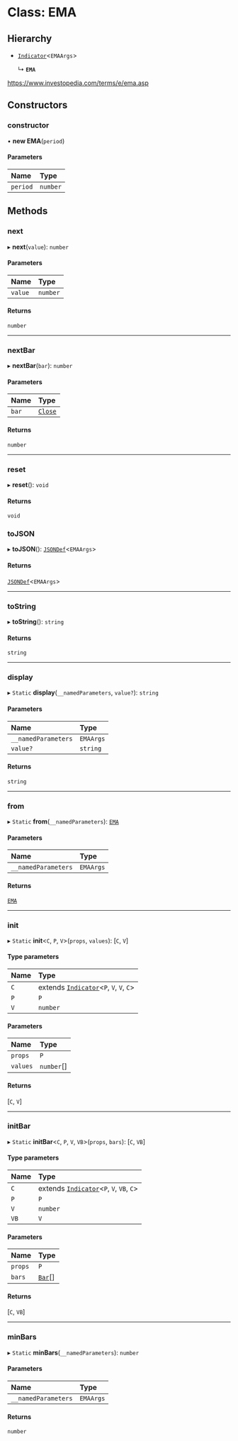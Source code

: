 # Class: EMA

## Hierarchy

- [`Indicator`](Indicator.md)<`EMAArgs`\>

  ↳ **`EMA`**

https://www.investopedia.com/terms/e/ema.asp

## Constructors

### constructor

• **new EMA**(`period`)

#### Parameters

| Name     | Type     |
| :------- | :------- |
| `period` | `number` |

## Methods

### next

▸ **next**(`value`): `number`

#### Parameters

| Name    | Type     |
| :------ | :------- |
| `value` | `number` |

#### Returns

`number`

___

### nextBar

▸ **nextBar**(`bar`): `number`

#### Parameters

| Name  | Type                              |
| :---- | :-------------------------------- |
| `bar` | [`Close`](../interfaces/Close.md) |

#### Returns

`number`

___

### reset

▸ **reset**(): `void`

#### Returns

`void`

### toJSON

▸ **toJSON**(): [`JSONDef`](../modules.md#jsondef)<`EMAArgs`\>

#### Returns

[`JSONDef`](../modules.md#jsondef)<`EMAArgs`\>

___

### toString

▸ **toString**(): `string`

#### Returns

`string`

___

### display

▸ `Static` **display**(`__namedParameters`, `value?`): `string`

#### Parameters

| Name                | Type      |
| :------------------ | :-------- |
| `__namedParameters` | `EMAArgs` |
| `value?`            | `string`  |

#### Returns

`string`

___

### from

▸ `Static` **from**(`__namedParameters`): [`EMA`](EMA.md)

#### Parameters

| Name                | Type      |
| :------------------ | :-------- |
| `__namedParameters` | `EMAArgs` |

#### Returns

[`EMA`](EMA.md)

___

### init

▸ `Static` **init**<`C`, `P`, `V`\>(`props`, `values`): [`C`, `V`]

#### Type parameters

| Name | Type                                                     |
| :--- | :------------------------------------------------------- |
| `C`  | extends [`Indicator`](Indicator.md)<`P`, `V`, `V`, `C`\> |
| `P`  | `P`                                                      |
| `V`  | `number`                                                 |

#### Parameters

| Name     | Type       |
| :------- | :--------- |
| `props`  | `P`        |
| `values` | `number`[] |

#### Returns

[`C`, `V`]

___

### initBar

▸ `Static` **initBar**<`C`, `P`, `V`, `VB`\>(`props`, `bars`): [`C`, `VB`]

#### Type parameters

| Name | Type                                                      |
| :--- | :-------------------------------------------------------- |
| `C`  | extends [`Indicator`](Indicator.md)<`P`, `V`, `VB`, `C`\> |
| `P`  | `P`                                                       |
| `V`  | `number`                                                  |
| `VB` | `V`                                                       |

#### Parameters

| Name    | Type                         |
| :------ | :--------------------------- |
| `props` | `P`                          |
| `bars`  | [`Bar`](../modules.md#bar)[] |

#### Returns

[`C`, `VB`]

___

### minBars

▸ `Static` **minBars**(`__namedParameters`): `number`

#### Parameters

| Name                | Type      |
| :------------------ | :-------- |
| `__namedParameters` | `EMAArgs` |

#### Returns

`number`
